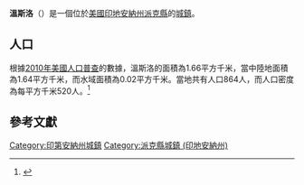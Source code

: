 {{noteTA
|G1=USState
|G2=地名
|G3=Unit
}}
{{Infobox settlement
|name            = 溫斯洛
|native_name = Winslow
|settlement_type          = [[鎮|城鎮]]
|image_skyline            = Winslow, Indiana.jpg
|imagesize                = 250px
|image_map                = Pike County Indiana Incorporated and Unincorporated areas Winslow Highlighted 1884968.svg
|mapsize                  = 250px
|subdivision_type         = [[世界政區索引|國家]]
|subdivision_type1        = [[美国州份|州份]]
|subdivision_type2        = [[印地安納州行政區劃|縣]]
|subdivision_name         = [[美国|美国]]
|subdivision_name1        = [[印地安納州|印地安納州]]
|subdivision_name2        = [[派克縣_(印地安納州)|派克縣]]
|elevation_ft             = 443
|elevation_m              = 135
|timezone                 = [[北美东部时区|CST]]
|area_total_km2           = 1.66
|area_land_km2            = 1.64
|area_water_km2           = 0.02
|area_total_sq_mi         = 
|area_land_sq_mi          = 
|area_water_sq_mi         = 
|population_as_of         = [[2010年美國人口普查|2010]]
|population_footnotes     = 
|population_total         = 864
|population_density_km2   = auto
|population_density_sq_mi = auto
|utc_offset               = -5
|coordinates              = {{coord|38|22|56|N|87|12|50|W|display=inline,title}}
| coor_pinpoint           = 
| coordinates_footnotes   = 
|timezone_DST             = EDT
|utc_offset_DST           = -4
|postal_code_type         = [[美國郵區編號|郵區編號]]
|postal_code              = 47590
|area_code                = {{link-en|电话区号812|Area code 812|812}}
|blank_name = [[地名信息系统|GNIS ID]]
|blank_info = 446190<ref name="GNIS">{{cite gnis|446190|Winslow}}</ref>
}}
'''溫斯洛'''（{{lang-en|Winslow}}）是一個位於[[美國|美國]][[印地安納州|印地安納州]][[派克縣_(印地安納州)|派克縣]]的[[鎮|城鎮]]。

== 人口 ==
根據[[2010年美國人口普查|2010年美國人口普查]]的數據，溫斯洛的面積為1.66平方千米，當中陸地面積為1.64平方千米，而水域面積為0.02平方千米。當地共有人口864人，而人口密度為每平方千米520人。<ref name="GR8">{{cite web|url=http://factfinder2.census.gov|publisher=[[美国人口调查局|美国人口调查局]]|accessdate=2011-05-14|title=American FactFinder|archive-date=2013-09-11|archive-url=https://web.archive.org/web/20130911234518/http://factfinder2.census.gov/|dead-url=no}}</ref>

== 參考文獻 ==
{{reflist}}
{{派克縣 (印地安納州)}}
{{Indiana-geo-stub}}
{{DEFAULTSORT:Winslow, Indiana}}
[[Category:印第安納州城鎮|Category:印第安納州城鎮]]
[[Category:派克縣城鎮_(印地安納州)|Category:派克縣城鎮 (印地安納州)]]